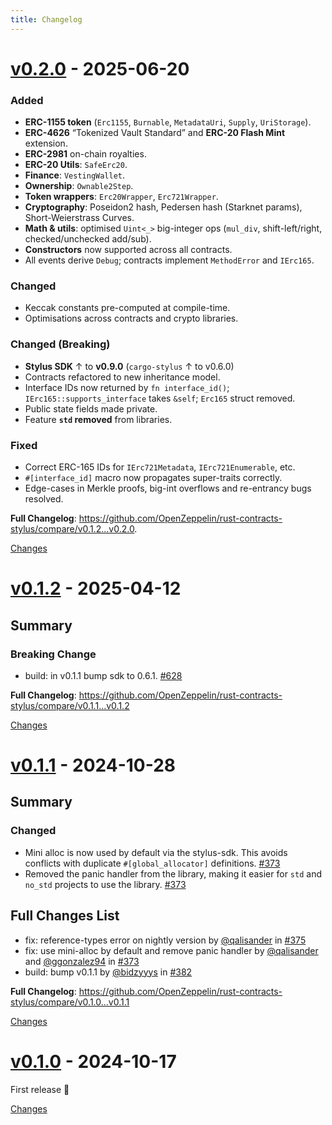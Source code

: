 ```yaml
---
title: Changelog
---
```


<a id="v0.2.0"></a>
# [v0.2.0](https://github.com/OpenZeppelin/rust-contracts-stylus/releases/tag/v0.2.0) - 2025-06-20

### Added

- **ERC-1155 token** (`Erc1155`, `Burnable`, `MetadataUri`, `Supply`, `UriStorage`).
- **ERC-4626** “Tokenized Vault Standard” and **ERC-20 Flash Mint** extension.
- **ERC-2981** on-chain royalties.
- **ERC-20 Utils**: `SafeErc20`.
- **Finance**: `VestingWallet`.
- **Ownership**: `Ownable2Step`.
- **Token wrappers**: `Erc20Wrapper`, `Erc721Wrapper`.
- **Cryptography**: Poseidon2 hash, Pedersen hash (Starknet params), Short-Weierstrass Curves.
- **Math & utils**: optimised `Uint<_>` big-integer ops (`mul_div`, shift-left/right, checked/unchecked add/sub).
- **Constructors** now supported across all contracts.
- All events derive `Debug`; contracts implement `MethodError` and `IErc165`.

### Changed

- Keccak constants pre-computed at compile-time.
- Optimisations across contracts and crypto libraries.

### Changed (Breaking)

- **Stylus SDK** ↑ to **v0.9.0** (`cargo-stylus` ↑ to v0.6.0)
- Contracts refactored to new inheritance model.
- Interface IDs now returned by `fn interface_id()`; `IErc165::supports_interface` takes `&self`; `Erc165` struct removed.
- Public state fields made private.
- Feature **`std` removed** from libraries.

### Fixed

- Correct ERC-165 IDs for `IErc721Metadata`, `IErc721Enumerable`, etc.
- `#[interface_id]` macro now propagates super-traits correctly.
- Edge-cases in Merkle proofs, big-int overflows and re-entrancy bugs resolved.

**Full Changelog**: https://github.com/OpenZeppelin/rust-contracts-stylus/compare/v0.1.2...v0.2.0.

[Changes][v0.2.0]


<a id="v0.1.2"></a>
# [v0.1.2](https://github.com/OpenZeppelin/rust-contracts-stylus/releases/tag/v0.1.2) - 2025-04-12

## Summary

### Breaking Change
- build: in v0.1.1 bump sdk to 0.6.1. [#628](https://github.com/OpenZeppelin/rust-contracts-stylus/issues/628)

**Full Changelog**: https://github.com/OpenZeppelin/rust-contracts-stylus/compare/v0.1.1...v0.1.2

[Changes][v0.1.2]


<a id="v0.1.1"></a>
# [v0.1.1](https://github.com/OpenZeppelin/rust-contracts-stylus/releases/tag/v0.1.1) - 2024-10-28

## Summary

### Changed
- Mini alloc is now used by default via the stylus-sdk. This avoids conflicts with duplicate `#[global_allocator]` definitions. [#373](https://github.com/OpenZeppelin/rust-contracts-stylus/issues/373)
- Removed the panic handler from the library, making it easier for `std` and `no_std` projects to use the library. [#373](https://github.com/OpenZeppelin/rust-contracts-stylus/issues/373)

## Full Changes List
* fix: reference-types error on nightly version by [@qalisander](https://github.com/qalisander) in [#375](https://github.com/OpenZeppelin/rust-contracts-stylus/pull/375)
* fix: use mini-alloc by default and remove panic handler by [@qalisander](https://github.com/qalisander) and [@ggonzalez94](https://github.com/ggonzalez94) in [#373](https://github.com/OpenZeppelin/rust-contracts-stylus/pull/373)
* build: bump v0.1.1 by [@bidzyyys](https://github.com/bidzyyys) in [#382](https://github.com/OpenZeppelin/rust-contracts-stylus/pull/382)


**Full Changelog**: https://github.com/OpenZeppelin/rust-contracts-stylus/compare/v0.1.0...v0.1.1

[Changes][v0.1.1]


<a id="v0.1.0"></a>
# [v0.1.0](https://github.com/OpenZeppelin/rust-contracts-stylus/releases/tag/v0.1.0) - 2024-10-17

First release 🎉

[Changes][v0.1.0]


[v0.2.0]: https://github.com/OpenZeppelin/rust-contracts-stylus/compare/v0.1.2...v0.2.0
[v0.1.2]: https://github.com/OpenZeppelin/rust-contracts-stylus/compare/v0.1.1...v0.1.2
[v0.1.1]: https://github.com/OpenZeppelin/rust-contracts-stylus/compare/v0.1.0...v0.1.1
[v0.1.0]: https://github.com/OpenZeppelin/rust-contracts-stylus/tree/v0.1.0
